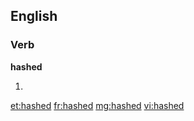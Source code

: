 ==English==

===Verb===
'''hashed'''

# {{past of|[[hash]]}}

[[et:hashed]]
[[fr:hashed]]
[[mg:hashed]]
[[vi:hashed]]